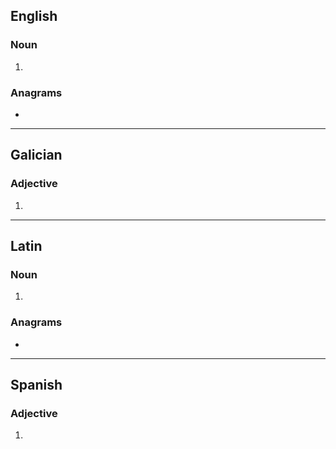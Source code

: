 {{also|Malos|mālos}}
==English==

===Noun===
{{head|en|noun form}}

# {{plural of|en|malo}}

===Anagrams===
* {{anagrams|en|a=almos|Salmo|Smola|Somal|loams|lomas|molas|sloam|somal}}

----

==Galician==

===Adjective===
{{head|gl|adjective form}}

# {{masculine plural of|gl|malo}}

----

==Latin==

===Noun===
{{la-noun-form|mālōs}}

# {{inflection of|la|mālus||acc|p}}

===Anagrams===
* {{anagrams|la|salmo}}

----

==Spanish==

===Adjective===
{{head|es|adjective form}}

# {{adj form of|es|malo||m|p}}